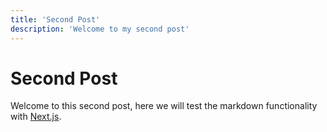 ```yaml
---
title: 'Second Post'
description: 'Welcome to my second post'
---
```


# Second Post

Welcome to this second post, here we will test the markdown functionality with [Next.js](https://nextjs.org/).